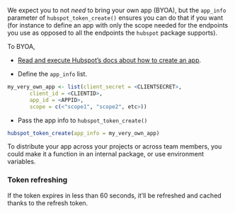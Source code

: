 We expect you to not _need_ to bring your own app (BYOA), but the `app_info` parameter of `hubspot_token_create()` ensures you can do that if you want (for instance to define an app with only the scope needed for the endpoints you use as opposed to all the endpoints the `hubspot` package supports).

To BYOA,

* [Read and execute Hubspot's docs about how to create an app](https://developers.hubspot.com/docs/faq/how-do-i-create-an-app-in-hubspot).

* Define the `app_info` list.

```r
my_very_own_app <- list(client_secret = <CLIENTSECRET>,
       client_id = <CLIENTID>,
       app_id = <APPID>,
       scope = c(<"scope1", "scope2", etc>))

```

* Pass the app info to `hubspot_token_create()`

```r
hubspot_token_create(app_info = my_very_own_app)
```

To distribute your app across your projects or across team members, you could make it a function in an internal package, or use environment variables.

### Token refreshing

If the token expires in less than 60 seconds, it'll be refreshed and cached thanks to the refresh token.
